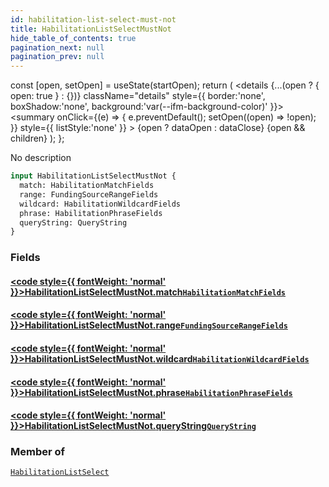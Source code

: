 ```yaml
---
id: habilitation-list-select-must-not
title: HabilitationListSelectMustNot
hide_table_of_contents: true
pagination_next: null
pagination_prev: null
---
```







  const [open, setOpen] = useState(startOpen);
  return (
    <details {...(open ? { open: true } : {})} className="details" style={{ border:'none', boxShadow:'none', background:'var(--ifm-background-color)' }}>
      <summary
        onClick={(e) => {
          e.preventDefault();
          setOpen((open) => !open);
        }}
        style={{ listStyle:'none' }}
      >
      {open ? dataOpen : dataClose}
      </summary>
      {open && children}
    </details>
  );
};




No description


```graphql
input HabilitationListSelectMustNot {
  match: HabilitationMatchFields
  range: FundingSourceRangeFields
  wildcard: HabilitationWildcardFields
  phrase: HabilitationPhraseFields
  queryString: QueryString
}
```




### Fields

#### [<code style={{ fontWeight: 'normal' }}>HabilitationListSelectMustNot.<b>match</b></code>](#)<Bullet />[`HabilitationMatchFields`](/cris/inputs/habilitation-match-fields) <Badge class="secondary" text="input"/>
> 
> 

#### [<code style={{ fontWeight: 'normal' }}>HabilitationListSelectMustNot.<b>range</b></code>](#)<Bullet />[`FundingSourceRangeFields`](/cris/inputs/funding-source-range-fields) <Badge class="secondary" text="input"/>
> 
> 

#### [<code style={{ fontWeight: 'normal' }}>HabilitationListSelectMustNot.<b>wildcard</b></code>](#)<Bullet />[`HabilitationWildcardFields`](/cris/inputs/habilitation-wildcard-fields) <Badge class="secondary" text="input"/>
> 
> 

#### [<code style={{ fontWeight: 'normal' }}>HabilitationListSelectMustNot.<b>phrase</b></code>](#)<Bullet />[`HabilitationPhraseFields`](/cris/inputs/habilitation-phrase-fields) <Badge class="secondary" text="input"/>
> 
> 

#### [<code style={{ fontWeight: 'normal' }}>HabilitationListSelectMustNot.<b>queryString</b></code>](#)<Bullet />[`QueryString`](/cris/inputs/query-string) <Badge class="secondary" text="input"/>
> 
> 



### Member of

[`HabilitationListSelect`](/cris/inputs/habilitation-list-select)  <Badge class="secondary" text="input"/>

